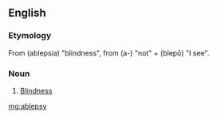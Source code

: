 ==English==

===Etymology===
From {{etyl|grc}} {{term|lang=grc|ἀβλεψία}} (ablepsia) "blindness", from {{term|lang=grc|ἀ-}} (a-) "not" + {{term|lang=grc|βλέπω}} (blepō) "I see".

===Noun===
{{en-noun|-}}

# {{rare}} [[blindness|Blindness]]

[[mg:ablepsy]]